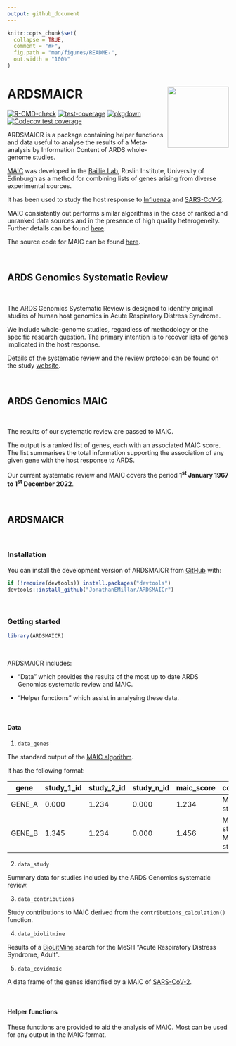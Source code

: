 ```yaml
---
output: github_document
---
```


<!-- README.md is generated from README.Rmd. Please edit that file -->

```r
knitr::opts_chunk$set(
  collapse = TRUE,
  comment = "#>",
  fig.path = "man/figures/README-",
  out.width = "100%"
)
```

# ARDSMAICR <img src="man/figures/logo.png" align="right" height="139" />

<!-- badges: start -->

[![R-CMD-check](https://github.com/JonathanEMillar/ARDSMAICr/actions/workflows/R-CMD-check.yaml/badge.svg)](https://github.com/JonathanEMillar/ARDSMAICr/actions/workflows/R-CMD-check.yaml)
[![test-coverage](https://github.com/JonathanEMillar/ARDSMAICr/actions/workflows/test-coverage.yaml/badge.svg)](https://github.com/JonathanEMillar/ARDSMAICr/actions/workflows/test-coverage.yaml)
[![pkgdown](https://github.com/JonathanEMillar/ARDSMAICr/actions/workflows/pkgdown.yaml/badge.svg)](https://github.com/JonathanEMillar/ARDSMAICr/actions/workflows/pkgdown.yaml)
[![Codecov test coverage](https://codecov.io/gh/JonathanEMillar/ARDSMAICr/branch/main/graph/badge.svg)](https://app.codecov.io/gh/JonathanEMillar/ARDSMAICr?branch=main)
<!-- badges: end -->

ARDSMAICR is a package containing helper functions and data useful to analyse the results of a Meta-analysis by Information Content of ARDS whole-genome studies. 

[MAIC](https://github.com/baillielab/maic) was developed in the [Baillie Lab](https://baillielab.net), Roslin Institute, University of Edinburgh as a method for combining lists of genes arising from diverse experimental sources. 

It has been used to study the host response to [Influenza](https://doi.org/10.1038/s41467-019-13965-x) and [SARS-CoV-2](https://doi.org/10.1038/s41586-020-03065-y). 

MAIC consistently out performs similar algorithms in the case of ranked and unranked data sources and in the presence of high quality heterogeneity. Further details can be found [here](https://doi.org/10.1093/bioinformatics/btac621).

The source code for MAIC can be found [here](https://github.com/baillielab/maic).

<br />

## ARDS Genomics Systematic Review

<br />

The ARDS Genomics Systematic Review is designed to identify original studies of human host genomics in Acute Respiratory Distress Syndrome. 

We include whole-genome studies, regardless of methodology or the specific research question. The primary intention is to recover lists of genes implicated in the host response. 

Details of the systematic review and the review protocol can be found on the study [website](https://ardsmaic.site44.com).

<br />

## ARDS Genomics MAIC

<br />

The results of our systematic review are passed to MAIC. 

The output is a ranked list of genes, each with an associated MAIC score. The list summarises the total information supporting the association of any given gene with the host response to ARDS.

Our current systematic review and MAIC covers the period **1^st^ January 1967 to 1^st^ December 2022**. 

<br />

## ARDSMAICR

<br />

### Installation

You can install the development version of ARDSMAICR from [GitHub](https://github.com/) with:

```r
if (!require(devtools)) install.packages("devtools")
devtools::install_github("JonathanEMillar/ARDSMAICr")
```

<br />

### Getting started

```r
library(ARDSMAICR)
```

<br />

ARDSMAICR includes:

* "Data" which provides the results of the most up to date ARDS Genomics systematic review and MAIC. 

* "Helper functions" which assist in analysing these data.

<br />

#### Data

1. `data_genes`

The standard output of the [MAIC algorithm](https://github.com/baillielab/maic).

It has the following format:

|gene     |study_1_id      |study_2_id      |study_n_id      |maic_score      |contributors                              |
|---------|----------------|----------------|----------------|----------------|------------------------------------------|
|GENE_A   |0.000           |1.234           |0.000           |1.234           |METHOD_1: study_2_id                      |
|GENE_B   |1.345           |1.234           |0.000           |1.456           |METHOD_1: study_2_id, METHOD_2: study_id_1|

2. `data_study`

Summary data for studies included by the ARDS Genomics systematic review.

3. `data_contributions`

Study contributions to MAIC derived from the `contributions_calculation()` function.

4. `data_biolitmine`

Results of a [BioLitMine](https://www.flyrnai.org/tools/biolitmine/web/) search for the MeSH "Acute Respiratory Distress Syndrome, Adult".

5. `data_covidmaic` 

A data frame of the genes identified by a MAIC of [SARS-CoV-2](https://doi.org/10.1038/s41586-020-03065-y). 

<br />

#### Helper functions

These functions are provided to aid the analysis of MAIC. Most can be used for any output in the MAIC format.
